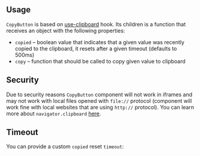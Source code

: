 

## Usage

`CopyButton` is based on [use-clipboard](/hooks/use-clipboard/) hook.
Its children is a function that receives an object with the following properties:

- `copied` – boolean value that indicates that a given value was recently copied to the clipboard, it resets after a given timeout (defaults to 500ms)
- `copy` – function that should be called to copy given value to clipboard

<Demo data={CopyButtonDemos.usage} />

## Security

Due to security reasons `CopyButton` component will not work in iframes and may not work with local files opened with `file://` protocol
(component will work fine with local websites that are using `http://` protocol). You can learn more about `navigator.clipboard` [here](https://web.dev/async-clipboard/).

## Timeout

You can provide a custom `copied` reset `timeout`:

<Demo data={CopyButtonDemos.timeout} />

<ServerComponentsIncompatible component="CopyButton" />

